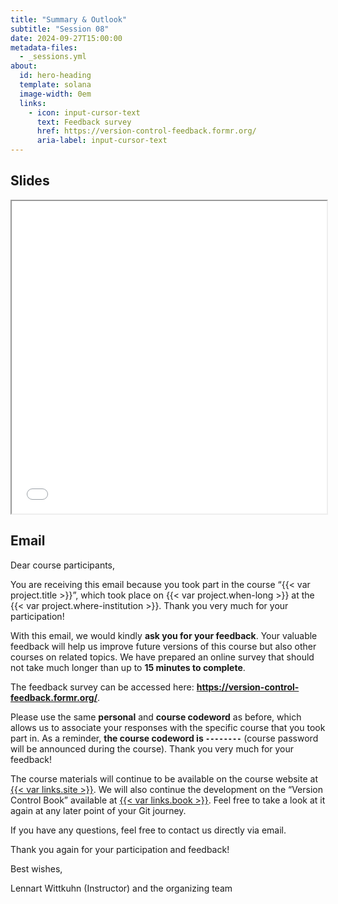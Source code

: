 ```yaml
---
title: "Summary & Outlook"
subtitle: "Session 08"
date: 2024-09-27T15:00:00
metadata-files:
  - _sessions.yml
about:
  id: hero-heading
  template: solana
  image-width: 0em
  links:
    - icon: input-cursor-text
      text: Feedback survey
      href: https://version-control-feedback.formr.org/
      aria-label: input-cursor-text
---
```


::: {#hero-heading}
:::

## Slides

```{=html}
<iframe width="100%" height=500 src="slides_session08.html"></iframe>
```

## Email

Dear course participants,

You are receiving this email because you took part in the course "{{< var project.title >}}", which took place on {{< var project.when-long >}} at the {{< var project.where-institution >}}.
Thank you very much for your participation!

With this email, we would kindly **ask you for your feedback**.
Your valuable feedback will help us improve future versions of this course but also other courses on related topics.
We have prepared an online survey that should not take much longer than up to **15 minutes to complete**.

The feedback survey can be accessed here: **<https://version-control-feedback.formr.org/>**.

Please use the same **personal** and **course codeword** as before, which allows us to associate your responses with the specific course that you took part in.
As a reminder, **the course codeword is `--------`** (course password will be announced during the course).
Thank you very much for your feedback!

The course materials will continue to be available on the course website at [{{< var links.site >}}]({{< var links.site >}}).
We will also continue the development on the "Version Control Book" available at [{{< var links.book >}}]({{< var links.book >}}).
Feel free to take a look at it again at any later point of your Git journey.

If you have any questions, feel free to contact us directly via email.

Thank you again for your participation and feedback!

Best wishes,

Lennart Wittkuhn (Instructor) and the organizing team
